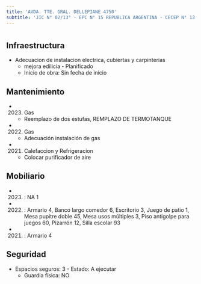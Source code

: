 ```yaml
---
title: 'AVDA. TTE. GRAL. DELLEPIANE 4750'
subtitle: 'JIC N° 02/13° - EPC N° 15 REPUBLICA ARGENTINA - CECEP N° 13 MARTIN MALHARRO'
---
```


#
## Infraestructura

* Adecuacion de instalacion electrica, cubiertas y carpinterias 
    + mejora edilicia - Planificado 
    + Inicio de obra: Sin fecha de inicio 






## Mantenimiento

*  (2023) Gas 
    + Reemplazo de dos estufas, REMPLAZO DE TERMOTANQUE

*  (2022) Gas 
    + Adecuación instalación de gas

*  (2021) Calefaccion y Refrigeracion 
    + Colocar purificador de aire





## Mobiliario

*  (2023) : NA 1 

*  (2022) : Armario 4, Banco largo comedor 6, Escritorio 3, Juego de patio 1, Mesa pupitre doble 45, Mesa usos múltiples 3, Piso antigolpe para juegos 60, Pizarrón 12, Silla escolar 93 

*  (2021) : Armario 4 





## Seguridad

*  Espacios seguros: 3 - Estado: A ejecutar 
    + Guardia física: NO



